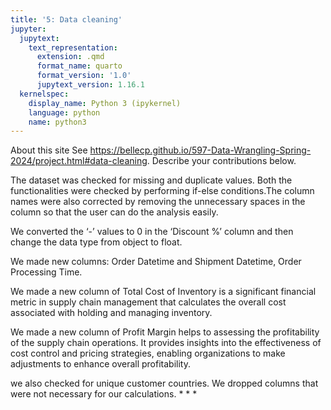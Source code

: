 ```yaml
---
title: '5: Data cleaning'
jupyter:
  jupytext:
    text_representation:
      extension: .qmd
      format_name: quarto
      format_version: '1.0'
      jupytext_version: 1.16.1
  kernelspec:
    display_name: Python 3 (ipykernel)
    language: python
    name: python3
---
```


About this site
See <https://bellecp.github.io/597-Data-Wrangling-Spring-2024/project.html#data-cleaning>. 
Describe your contributions below.

The dataset was checked for missing and duplicate values. Both the functionalities were checked by performing if-else conditions.The column names were also corrected by removing the unnecessary spaces in the column so that the user can do the analysis easily.

We converted the '-' values to 0 in the 'Discount %' column and then change the data type from object to float.

We made new columns: Order Datetime and Shipment Datetime, Order Processing Time.

We made a new column of Total Cost of Inventory is a significant financial metric in supply chain management that calculates the overall cost associated with holding and managing inventory.

We made a new column of Profit Margin helps to assessing the profitability of the supply chain operations. It provides insights into the effectiveness of cost control and pricing strategies, enabling organizations to make adjustments to enhance overall profitability.



we also checked for unique customer countries.
We dropped columns that were not necessary for our calculations.
* * *

